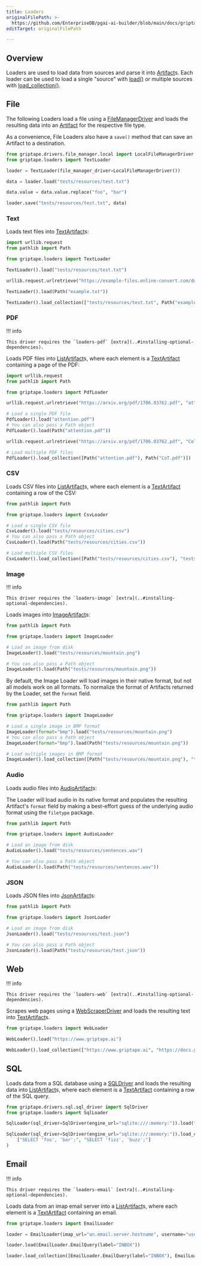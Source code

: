 ```yaml
---
title: Loaders
originalFilePath: >-
  https://github.com/EnterpriseDB/pgai-ai-builder/blob/main/docs/griptape-framework/data/loaders.md
editTarget: originalFilePath

---
```


## Overview

Loaders are used to load data from sources and parse it into [Artifact](artifacts.mdx)s.
Each loader can be used to load a single "source" with [load()](../reference/loaders/base_loader.mdx#griptape.loaders.base_loader.BaseLoader.load) or
multiple sources with [load_collection()](../reference/loaders/base_loader.mdx#griptape.loaders.base_loader.BaseLoader.load_collection).

## File

The following Loaders load a file using a [FileManagerDriver](../reference/drivers/file_manager/base_file_manager_driver.mdx) and loads the resulting data into an [Artifact](artifacts.mdx) for the respective file type.

As a convenience, File Loaders also have a `save()` method that can save an Artifact to a destination.

```python
from griptape.drivers.file_manager.local import LocalFileManagerDriver
from griptape.loaders import TextLoader

loader = TextLoader(file_manager_driver=LocalFileManagerDriver())

data = loader.load("tests/resources/test.txt")

data.value = data.value.replace("foo", "bar")

loader.save("tests/resources/test.txt", data)

```

### Text

Loads text files into [TextArtifact](artifacts.mdx#text)s:

```python
import urllib.request
from pathlib import Path

from griptape.loaders import TextLoader

TextLoader().load("tests/resources/test.txt")

urllib.request.urlretrieve("https://example-files.online-convert.com/document/txt/example.txt", "example.txt")

TextLoader().load(Path("example.txt"))

TextLoader().load_collection(["tests/resources/test.txt", Path("example.txt")])

```

### PDF

!!! info

    This driver requires the `loaders-pdf` [extra](..#installing-optional-dependencies).

Loads PDF files into [ListArtifact](artifacts.mdx#list)s, where each element is a [TextArtifact](artifacts.mdx#text) containing a page of the PDF:

```python
import urllib.request
from pathlib import Path

from griptape.loaders import PdfLoader

urllib.request.urlretrieve("https://arxiv.org/pdf/1706.03762.pdf", "attention.pdf")

# Load a single PDF file
PdfLoader().load("attention.pdf")
# You can also pass a Path object
PdfLoader().load(Path("attention.pdf"))

urllib.request.urlretrieve("https://arxiv.org/pdf/1706.03762.pdf", "CoT.pdf")

# Load multiple PDF files
PdfLoader().load_collection([Path("attention.pdf"), Path("CoT.pdf")])

```

### CSV

Loads CSV files into [ListArtifact](artifacts.mdx#list)s, where each element is a [TextArtifact](artifacts.mdx#text) containing a row of the CSV:

```python
from pathlib import Path

from griptape.loaders import CsvLoader

# Load a single CSV file
CsvLoader().load("tests/resources/cities.csv")
# You can also pass a Path object
CsvLoader().load(Path("tests/resources/cities.csv"))

# Load multiple CSV files
CsvLoader().load_collection([Path("tests/resources/cities.csv"), "tests/resources/addresses.csv"])

```

### Image

!!! info

    This driver requires the `loaders-image` [extra](..#installing-optional-dependencies).

Loads images into [ImageArtifact](artifacts.mdx#image)s:

```python
from pathlib import Path

from griptape.loaders import ImageLoader

# Load an image from disk
ImageLoader().load("tests/resources/mountain.png")

# You can also pass a Path object
ImageLoader().load(Path("tests/resources/mountain.png"))

```

By default, the Image Loader will load images in their native format, but not all models work on all formats. To normalize the format of Artifacts returned by the Loader, set the `format` field.

```python
from pathlib import Path

from griptape.loaders import ImageLoader

# Load a single image in BMP format
ImageLoader(format="bmp").load("tests/resources/mountain.png")
# You can also pass a Path object
ImageLoader(format="bmp").load(Path("tests/resources/mountain.png"))

# Load multiple images in BMP format
ImageLoader().load_collection([Path("tests/resources/mountain.png"), "tests/resources/cow.png"])

```

### Audio

Loads audio files into [AudioArtifact](artifacts.mdx#audio)s:

The Loader will load audio in its native format and populates the resulting Artifact's `format` field by making a best-effort guess of the underlying audio format using the `filetype` package.

```python
from pathlib import Path

from griptape.loaders import AudioLoader

# Load an image from disk
AudioLoader().load("tests/resources/sentences.wav")

# You can also pass a Path object
AudioLoader().load(Path("tests/resources/sentences.wav"))

```

### JSON

Loads JSON files into [JsonArtifact](artifacts.mdx#json)s:

```python
from pathlib import Path

from griptape.loaders import JsonLoader

# Load an image from disk
JsonLoader().load("tests/resources/test.json")

# You can also pass a Path object
JsonLoader().load(Path("tests/resources/test.json"))

```

## Web

!!! info

    This driver requires the `loaders-web` [extra](..#installing-optional-dependencies).

Scrapes web pages using a [WebScraperDriver](../drivers/web-scraper-drivers.mdx) and loads the resulting text into [TextArtifact](artifacts.mdx#text)s.

```python
from griptape.loaders import WebLoader

WebLoader().load("https://www.griptape.ai")

WebLoader().load_collection(["https://www.griptape.ai", "https://docs.griptape.ai"])

```

## SQL

Loads data from a SQL database using a [SQLDriver](../drivers/sql-drivers.mdx) and loads the resulting data into [ListArtifact](artifacts.mdx#list)s, where each element is a [TextArtifact](artifacts.mdx#text) containing a row of the SQL query.

```python
from griptape.drivers.sql.sql_driver import SqlDriver
from griptape.loaders import SqlLoader

SqlLoader(sql_driver=SqlDriver(engine_url="sqlite:///:memory:")).load("SELECT 'foo', 'bar'")

SqlLoader(sql_driver=SqlDriver(engine_url="sqlite:///:memory:")).load_collection(
    ["SELECT 'foo', 'bar';", "SELECT 'fizz', 'buzz';"]
)

```

## Email

!!! info

    This driver requires the `loaders-email` [extra](..#installing-optional-dependencies).

Loads data from an imap email server into a [ListArtifact](../reference/artifacts/list_artifact.mdx)s, where each element is a [TextArtifact](../reference/artifacts/text_artifact.mdx) containing an email.

```python
from griptape.loaders import EmailLoader

loader = EmailLoader(imap_url="an.email.server.hostname", username="username", password="password")

loader.load(EmailLoader.EmailQuery(label="INBOX"))

loader.load_collection([EmailLoader.EmailQuery(label="INBOX"), EmailLoader.EmailQuery(label="SENT")])

```
